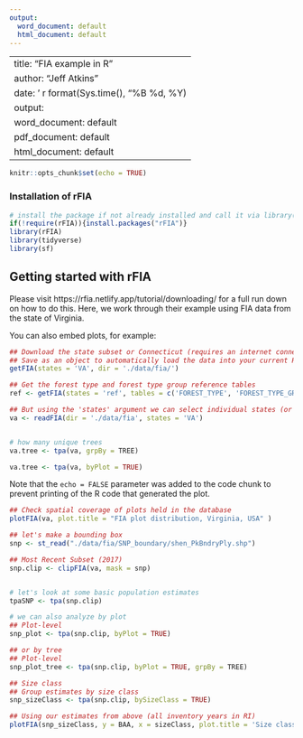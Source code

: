 ```yaml
---
output:
  word_document: default
  html_document: default
---
```

---
title: "FIA example in R"
author: "Jeff Atkins"
date: ' r format(Sys.time(), "%B %d, %Y)
output:
  word_document: default
  pdf_document: default
  html_document: default
---

```r
knitr::opts_chunk$set(echo = TRUE)
```

### Installation of rFIA

```r
# install the package if not already installed and call it via library()
if(!require(rFIA)){install.packages("rFIA")}
library(rFIA)
library(tidyverse)
library(sf)

```
## Getting started with rFIA

Please visit https://rfia.netlify.app/tutorial/downloading/ for a full run down on how to do this. Here, we work through their example using FIA data from the state of Virginia. 

You can also embed plots, for example:



```r
## Download the state subset or Connecticut (requires an internet connection)
## Save as an object to automatically load the data into your current R session!
getFIA(states = 'VA', dir = './data/fia/')

## Get the forest type and forest type group reference tables
ref <- getFIA(states = 'ref', tables = c('FOREST_TYPE', 'FOREST_TYPE_GROUP'))

```


```r
## But using the 'states' argument we can select individual states (or groups)
va <- readFIA(dir = './data/fia', states = 'VA')


# how many unique trees
va.tree <- tpa(va, grpBy = TREE)

va.tree <- tpa(va, byPlot = TRUE)

```
Note that the `echo = FALSE` parameter was added to the code chunk to prevent printing of the R code that generated the plot.



```r


## Check spatial coverage of plots held in the database
plotFIA(va, plot.title = "FIA plot distribution, Virginia, USA" )

```



```r
## let's make a bounding box
snp <- st_read("./data/fia/SNP_boundary/shen_PkBndryPly.shp")

## Most Recent Subset (2017)
snp.clip <- clipFIA(va, mask = snp) 


# let's look at some basic population estimates
tpaSNP <- tpa(snp.clip)
```


```r
# we can also analyze by plot
## Plot-level
snp_plot <- tpa(snp.clip, byPlot = TRUE)

## or by tree
## Plot-level
snp_plot_tree <- tpa(snp.clip, byPlot = TRUE, grpBy = TREE)

## Size class
## Group estimates by size class
snp_sizeClass <- tpa(snp.clip, bySizeClass = TRUE)

## Using our estimates from above (all inventory years in RI)
plotFIA(snp_sizeClass, y = BAA, x = sizeClass, plot.title = 'Size class distribution of trees in SNP')
```